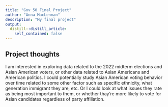 ```yaml
---
title: "Gov 50 Final Project"
author: "Anna MacLennan"
description: "My final project"
output:
  distill::distill_article:
    self_contained: false
---
```




## Project thoughts

I am interested in exploring data related to the 2022 midterm elections and Asian American voters, or other data related to Asian Americans and American politics. I could potentially study Asian American voting behavior over time related to some other factor such as specific ethnicity, what generation immigrant they are, etc. Or I could look at what issues they rate as being most important to them, or whether thay're more likely to vote for Asian candidates regardless of party affiliation.